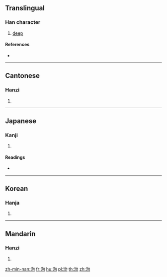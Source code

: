 ==Translingual==

===Han character===
{{Han char|rn=85|rad=水|as=04|sn=7|four=37120|canj=EPHH}}

# [[deep]]

====References====
* {{Han ref|kx=0611.170|dkj=17208|dj=1004.070|hdz=31570.020|uh=6C95|ud=27797|bh=CB57|bd=52055}}

----

==Cantonese==

===Hanzi===
{{yue-hanzi|jyut=|y=mat6}}

# {{defn|lang=yue|sort=水04}}

----

==Japanese==

===Kanji===
{{ja-kanji|grade=|rs=水04}}

# {{defn|lang=ja|sort=水04}}

====Readings====
* {{ja-readings|on=[[ぶつ]] (butsu), [[もち]] (mochi), [[こつ]] (kotsu), [[こち]] (kochi)|kun=[[かすか]] (kasuka)}}

----

==Korean==

===Hanja===
{{ko-hanja|hangeul=물|eumhun=|rv=mul|mr=mul|y=mul}}

# {{defn|lang=ko|sort=水04}}

----

==Mandarin==

===Hanzi===
{{cmn-hanzi|pin=[[wù]] ([[wu4]])|wg=wu<sup>4</sup>}}

# {{defn|lang=cmn|sort=水04}}

[[zh-min-nan:沕]]
[[fr:沕]]
[[hu:沕]]
[[pl:沕]]
[[th:沕]]
[[zh:沕]]